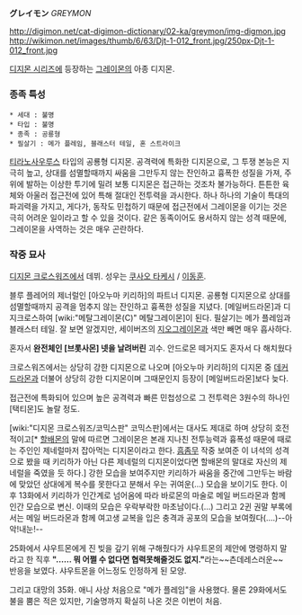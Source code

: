 '''グレイモン''' ''GREYMON''

http://digimon.net/cat-digimon-dictionary/02-ka/greymon/img-digmon.jpg http://wikimon.net/images/thumb/6/63/Djt-1-012_front.jpg/250px-Djt-1-012_front.jpg

[[디지몬 시리즈]]에 등장하는 [[그레이몬]]의 아종 디지몬.

=== 종족 특성 ===
 * 세대 : 불명
 * 타입 : 불명
 * 종족 : 공룡형
 * 필살기 : 메가 플레임, 블래스터 테일, 혼 스트라이크

[[티라노사우루스]] 타입의 공룡형 디지몬. 공격력에 특화한 디지몬으로, 그 투쟁 본능은 지극히 높고, 상대를 섬멸할때까지 싸움을 그만두지 않는 잔인하고 흉폭한 성질을 가져, 주위에 발하는 이상한 투기에 밀려 보통 디지몬은 접근하는 것조차 불가능하다. 튼튼한 육체와 아울러 접근전에 있어 특해 절대인 전투력을 과시한다. 하나 하나의 기술이 특대의 파괴력을 가지고, 게다가, 동작도 민첩하기 때문에 접근전에서 그레이몬을 이기는 것은 극히 어려운 일이라고 할 수 있을 것이다. 같은 동족이어도 용서하지 않는 성격 때문에, 그레이몬을 사역하는 것은 매우 곤란하다.

=== 작중 묘사 ===
[[디지몬 크로스워즈]]에서 데뷔. 성우는 [[쿠사오 타케시]] / [[이동훈]].

블루 플레어의 제너럴인 [아오누마 키리하]의 파트너 디지몬. 공룡형 디지몬으로 상대를 섬멸할때까지 공격을 멈추지 않는 잔인하고 흉폭한 성질을 지녔다. [메일버드라몬]과 디지크로스하여 [wiki:"메탈그레이몬(C)" 메탈그레이몬]이 된다. 필살기는 메가 플레임과 블래스터 테일. 잘 보면 알겠지만, 세이버즈의 [[지오그레이몬]]과 색만 빼면 매우 흡사하다.

혼자서 '''완전체인 [브롯사몬] 넷을 날려버린''' 괴수. 안드로몬 떼거지도 혼자서 다 해치웠다

크로스워즈에서는 상당히 강한 디지몬으로 나오며 [아오누마 키리하]의 디지몬 중 [[데커드라몬]]과 더불어 상당히 강한 디지몬이며 그때문인지 등장이 [메일버드라몬]보다 늦다.

접근전에 특화되어 있으며 높은 공격력과 빠른 민첩성으로 그 전투력은 3원수의 하나인 [택티몬]도 놀랄 정도.

[wiki:"디지몬 크로스워즈/코믹스판" 코믹스판]에서는 대사도 제대로 하며 상당히 호전적이고[* [[할배몬]]의 말에 따르면 그레이몬은 본래 지나친 전투능력과 흉폭성 때문에 때로는 주인인 제네럴마저 잡아먹는 디지몬이라고 한다. [[흠좀무]] 작중 보여준 이 녀석의 성격으로 봤을 때 키리하가 아닌 다른 제네럴의 디지몬이었다면 할배몬의 말대로 자신의 제네럴을 죽였을 듯 하다.] 강한 모습을 보여주지만 키리하가 싸움을 중간에 그만두는 바람에 맞았던 상대에게 복수를 못한다고 분해서 우는 귀여운(…) 모습을 보이기도 한다. 이후 13화에서 키리하가 인간계로 넘어옴에 따라 바로몬의 마술로 메일 버드라몬과 함께 인간 모습으로 변신. 이때의 모습은 우락부락한 마초남이다.(...) 그리고 2귄 권말 부록에서는 메일 버드라몬과 함께 여고생 교복을 입은 충격과 공포의 모습을 보여줬다(....)--아악!내눈!--

25화에서 샤우트몬에게 진 빚을 갚기 위해 구해줬다가 샤우트몬의 제안에 명령하지 말라고 한 직후 '''"…… 뭐 어쩔 수 없다면 협력못해줄것도 없지."'''라는~~츤데레스러운~~ 반응을 보였다. 샤우트몬을 어느정도 인정하게 된 모양.

그리고 대망의 35화. 애니 사상 처음으로 "메가 플레임"을 사용했다. 물론 29화에서도 불을 뿜은 적은 있지만, 기술명까지 확실히 나온 것은 이번이 처음.
